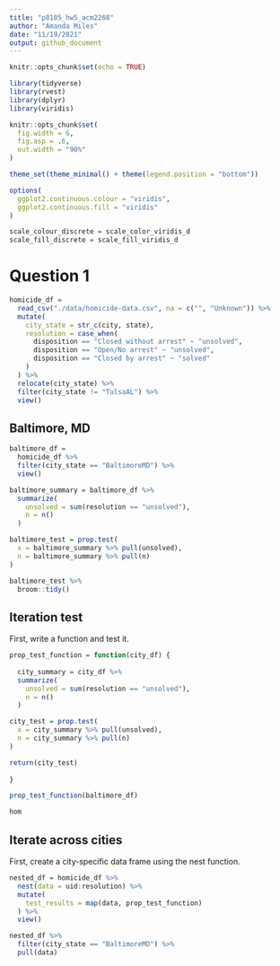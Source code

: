 ```yaml
---
title: "p8105_hw5_acm2268"
author: "Amanda Miles"
date: "11/19/2021"
output: github_document
---
```


```r
knitr::opts_chunk$set(echo = TRUE)

library(tidyverse)
library(rvest)
library(dplyr)
library(viridis)

knitr::opts_chunk$set(
  fig.width = 6,
  fig.asp = .6,
  out.width = "90%"
)

theme_set(theme_minimal() + theme(legend.position = "bottom"))

options(
  ggplot2.continuous.colour = "viridis",
  ggplot2.continuous.fill = "viridis"
)

scale_colour_discrete = scale_color_viridis_d
scale_fill_discrete = scale_fill_viridis_d

```

# Question 1

```r

homicide_df = 
  read_csv("./data/homicide-data.csv", na = c("", "Unknown")) %>% 
  mutate(
    city_state = str_c(city, state),
    resolution = case_when(
      disposition == "Closed without arrest" ~ "unsolved",
      disposition == "Open/No arrest" ~ "unsolved",
      disposition == "Closed by arrest" ~ "solved"
    )
  ) %>% 
  relocate(city_state) %>%
  filter(city_state != "TulsaAL") %>%
  view()

```

## Baltimore, MD

```r

baltimore_df = 
  homicide_df %>%
  filter(city_state == "BaltimoreMD") %>%
  view()

baltimore_summary = baltimore_df %>%
  summarize(
    unsolved = sum(resolution == "unsolved"),
    n = n()
  )

baltimore_test = prop.test(
  x = baltimore_summary %>% pull(unsolved), 
  n = baltimore_summary %>% pull(n)
)

baltimore_test %>%
  broom::tidy()

```

## Iteration test

First, write a function and test it.

```r

prop_test_function = function(city_df) {
  
  city_summary = city_df %>%
  summarize(
    unsolved = sum(resolution == "unsolved"),
    n = n()
  )

city_test = prop.test(
  x = city_summary %>% pull(unsolved), 
  n = city_summary %>% pull(n)
)

return(city_test)
  
}

prop_test_function(baltimore_df)

hom


```

## Iterate across cities

First, create a city-specific data frame using the nest function.

```r

nested_df = homicide_df %>%
  nest(data = uid:resolution) %>%
  mutate(
    test_results = map(data, prop_test_function)
  ) %>%
  view()

nested_df %>%
  filter(city_state == "BaltimoreMD") %>%
  pull(data)

```






